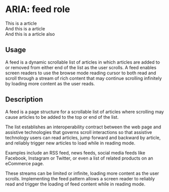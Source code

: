 
<Meta title="Feed Component" component={Feed} />

# ARIA: feed role

<Preview withToolbar>
  <Story name="ARIA: feed role">
    <Feed>
        <section role="feed" aria-busy="false">
            <article aria-posinset="427" aria-setsize="-1">This is a article</article>
            <article aria-posinset="428" aria-setsize="-1">And this is a article</article>
            <article aria-posinset="429" aria-setsize="-1">And this is a article also</article>
        </section>
    </Feed>
  </Story>
</Preview>

## Usage

A feed is a dynamic scrollable list of articles in which articles are added to or removed from either end of the list as the user scrolls. 
A feed enables screen readers to use the browse mode reading cursor to both read and scroll through a stream of rich content that may continue scrolling infinitely by loading more content as the user reads.


## Description

A feed is a page structure for a scrollable list of articles where scrolling may cause articles to be added to the top or end of the list. 

The list establishes an interoperability contract between the web page and assistive technologies that governs scroll interactions so that assistive technology users can read articles, jump forward and backward by article, and reliably trigger new articles to load while in reading mode. 

Examples include an RSS feed, news feeds, social media feeds like Facebook, Instagram or Twitter, or even a list of related products on an eCommerce page. 

These streams can be limited or infinite, loading more content as the user scrolls. Implementing the feed pattern allows a screen reader to reliably read and trigger the loading of feed content while in reading mode.